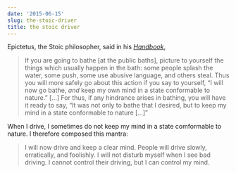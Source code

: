 ```yaml
---
date: '2015-06-15'
slug: the-stoic-driver
title: the stoic driver
---
```


Epictetus, the Stoic philosopher, said in his [_Handbook_](http://classics.mit.edu/Epictetus/epicench.html),

> If you are going to bathe [at the public baths], picture to yourself the things which usually happen in the bath: some people splash the water, some push, some use abusive language, and others steal. Thus you will more safely go about this action if you say to yourself, "I will now go bathe, _and_ keep my own mind in a state conformable to nature." [...] For thus, if any hindrance arises in bathing, you will have it ready to say, "It was not only to bathe that I desired, but to keep my mind in a state conformable to nature [...]"

When I drive, I sometimes do not keep my mind in a state comformable to nature. I therefore composed this mantra:

> I will now drive and keep a clear mind. People will drive slowly, erratically, and foolishly. I will not disturb myself when I see bad driving. I cannot control their driving, but I can control my mind.

